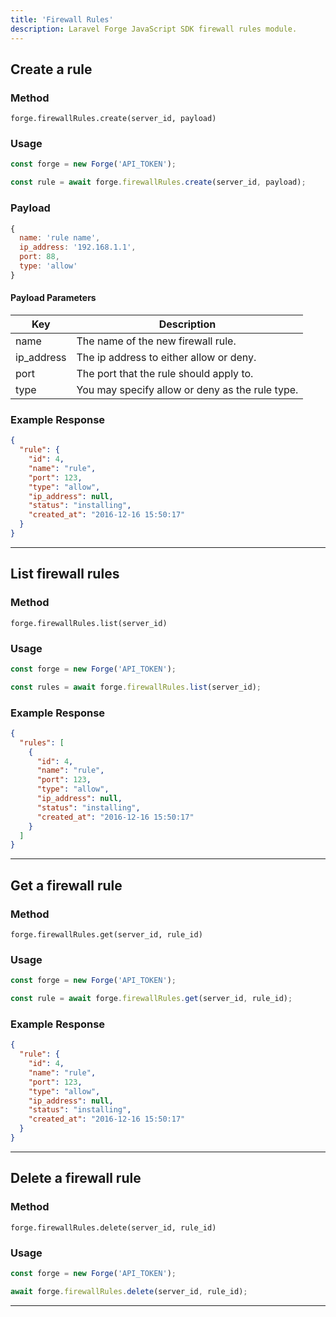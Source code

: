 ```yaml
---
title: 'Firewall Rules'
description: Laravel Forge JavaScript SDK firewall rules module.
---
```


## Create a rule

### Method

`forge.firewallRules.create(server_id, payload)`

### Usage

```js lineNumbers=true
const forge = new Forge('API_TOKEN');

const rule = await forge.firewallRules.create(server_id, payload);
```

### Payload

```js lineNumbers=true
{
  name: 'rule name',
  ip_address: '192.168.1.1',
  port: 88,
  type: 'allow'
}
```

#### Payload Parameters

| Key        | Description                                     |
| ---------- | ----------------------------------------------- |
| name       | The name of the new firewall rule.              |
| ip_address | The ip address to either allow or deny.         |
| port       | The port that the rule should apply to.         |
| type       | You may specify allow or deny as the rule type. |

### Example Response

```json lineNumbers=true
{
  "rule": {
    "id": 4,
    "name": "rule",
    "port": 123,
    "type": "allow",
    "ip_address": null,
    "status": "installing",
    "created_at": "2016-12-16 15:50:17"
  }
}
```

---

## List firewall rules

### Method

`forge.firewallRules.list(server_id)`

### Usage

```js lineNumbers=true
const forge = new Forge('API_TOKEN');

const rules = await forge.firewallRules.list(server_id);
```

### Example Response

```json lineNumbers=true
{
  "rules": [
    {
      "id": 4,
      "name": "rule",
      "port": 123,
      "type": "allow",
      "ip_address": null,
      "status": "installing",
      "created_at": "2016-12-16 15:50:17"
    }
  ]
}
```

---

## Get a firewall rule

### Method

`forge.firewallRules.get(server_id, rule_id)`

### Usage

```js lineNumbers=true
const forge = new Forge('API_TOKEN');

const rule = await forge.firewallRules.get(server_id, rule_id);
```

### Example Response

```json lineNumbers=true
{
  "rule": {
    "id": 4,
    "name": "rule",
    "port": 123,
    "type": "allow",
    "ip_address": null,
    "status": "installing",
    "created_at": "2016-12-16 15:50:17"
  }
}
```

---

## Delete a firewall rule

### Method

`forge.firewallRules.delete(server_id, rule_id)`

### Usage

```js lineNumbers=true
const forge = new Forge('API_TOKEN');

await forge.firewallRules.delete(server_id, rule_id);
```

---
